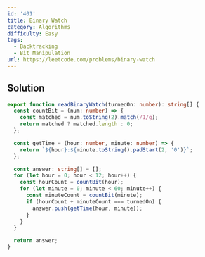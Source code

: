 ```yaml
---
id: '401'
title: Binary Watch
category: Algorithms
difficulty: Easy
tags:
  - Backtracking
  - Bit Manipulation
url: https://leetcode.com/problems/binary-watch
---
```


## Solution

```typescript filename="solution.ts" copy
export function readBinaryWatch(turnedOn: number): string[] {
  const countBit = (num: number) => {
    const matched = num.toString(2).match(/1/g);
    return matched ? matched.length : 0;
  };

  const getTime = (hour: number, minute: number) => {
    return `${hour}:${minute.toString().padStart(2, '0')}`;
  };

  const answer: string[] = [];
  for (let hour = 0; hour < 12; hour++) {
    const hourCount = countBit(hour);
    for (let minute = 0; minute < 60; minute++) {
      const minuteCount = countBit(minute);
      if (hourCount + minuteCount === turnedOn) {
        answer.push(getTime(hour, minute));
      }
    }
  }

  return answer;
}
```

